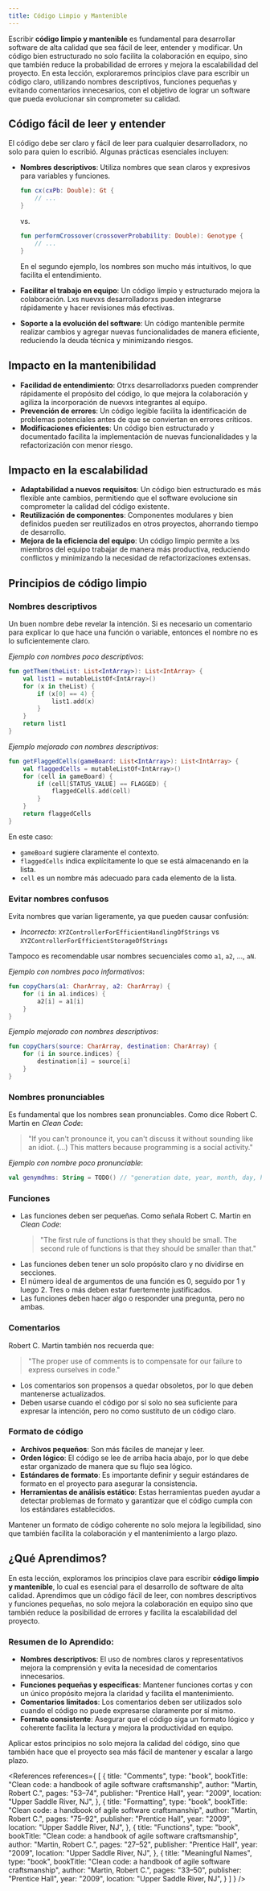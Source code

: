 ```yaml
---
title: Código Limpio y Mantenible
---
```


<ReadingTime />

Escribir **código limpio y mantenible** es fundamental para desarrollar software de alta calidad que sea fácil de leer, entender y modificar. Un código bien estructurado no solo facilita la colaboración en equipo, sino que también reduce la probabilidad de errores y mejora la escalabilidad del proyecto. En esta lección, exploraremos principios clave para escribir un código claro, utilizando nombres descriptivos, funciones pequeñas y evitando comentarios innecesarios, con el objetivo de lograr un software que pueda evolucionar sin comprometer su calidad.

## Código fácil de leer y entender

El código debe ser claro y fácil de leer para cualquier desarrolladorx, no solo para quien lo escribió. Algunas prácticas esenciales incluyen:

- **Nombres descriptivos**: Utiliza nombres que sean claros y expresivos para variables y funciones.

    ```kotlin
    fun cx(cxPb: Double): Gt {
        // ...
    }
    ```

    vs.

    ```kotlin
    fun performCrossover(crossoverProbability: Double): Genotype {
        // ...
    }
    ```

    En el segundo ejemplo, los nombres son mucho más intuitivos, lo que facilita el entendimiento.

- **Facilitar el trabajo en equipo**: Un código limpio y estructurado mejora la colaboración. Lxs nuevxs desarrolladorxs pueden integrarse rápidamente y hacer revisiones más efectivas.

- **Soporte a la evolución del software**: Un código mantenible permite realizar cambios y agregar nuevas funcionalidades de manera eficiente, reduciendo la deuda técnica y minimizando riesgos.

## Impacto en la mantenibilidad

- **Facilidad de entendimiento**: Otrxs desarrolladorxs pueden comprender rápidamente el propósito del código, lo que mejora la colaboración y agiliza la incorporación de nuevxs integrantes al equipo.
- **Prevención de errores**: Un código legible facilita la identificación de problemas potenciales antes de que se conviertan en errores críticos.
- **Modificaciones eficientes**: Un código bien estructurado y documentado facilita la implementación de nuevas funcionalidades y la refactorización con menor riesgo.

## Impacto en la escalabilidad

- **Adaptabilidad a nuevos requisitos**: Un código bien estructurado es más flexible ante cambios, permitiendo que el software evolucione sin comprometer la calidad del código existente.
- **Reutilización de componentes**: Componentes modulares y bien definidos pueden ser reutilizados en otros proyectos, ahorrando tiempo de desarrollo.
- **Mejora de la eficiencia del equipo**: Un código limpio permite a lxs miembros del equipo trabajar de manera más productiva, reduciendo conflictos y minimizando la necesidad de refactorizaciones extensas.

## Principios de código limpio

### Nombres descriptivos

Un buen nombre debe revelar la intención. Si es necesario un comentario para explicar lo que hace una función o variable, entonces el nombre no es lo suficientemente claro.

*Ejemplo con nombres poco descriptivos*:

```kotlin
fun getThem(theList: List<IntArray>): List<IntArray> {
    val list1 = mutableListOf<IntArray>()
    for (x in theList) {
        if (x[0] == 4) {
            list1.add(x)
        }
    }
    return list1
}
```

*Ejemplo mejorado con nombres descriptivos*:

```kotlin
fun getFlaggedCells(gameBoard: List<IntArray>): List<IntArray> {
    val flaggedCells = mutableListOf<IntArray>()
    for (cell in gameBoard) {
        if (cell[STATUS_VALUE] == FLAGGED) {
            flaggedCells.add(cell)
        }
    }
    return flaggedCells
}
```

En este caso:
- `gameBoard` sugiere claramente el contexto.
- `flaggedCells` indica explícitamente lo que se está almacenando en la lista.
- `cell` es un nombre más adecuado para cada elemento de la lista.

### Evitar nombres confusos

Evita nombres que varían ligeramente, ya que pueden causar confusión:

- *Incorrecto*: `XYZControllerForEfficientHandlingOfStrings` vs `XYZControllerForEfficientStorageOfStrings`

Tampoco es recomendable usar nombres secuenciales como `a1`, `a2`, ..., `aN`.

*Ejemplo con nombres poco informativos*:

```kotlin
fun copyChars(a1: CharArray, a2: CharArray) {
    for (i in a1.indices) {
        a2[i] = a1[i]
    }
}
```

*Ejemplo mejorado con nombres descriptivos*:

```kotlin
fun copyChars(source: CharArray, destination: CharArray) {
    for (i in source.indices) {
        destination[i] = source[i]
    }
}
```

### Nombres pronunciables

Es fundamental que los nombres sean pronunciables. Como dice Robert C. Martin en *Clean Code*:

> "If you can't pronounce it, you can't discuss it without sounding like an idiot. (...) This matters because programming is a social activity."

*Ejemplo con nombre poco pronunciable*:

```kotlin
val genymdhms: String = TODO() // "generation date, year, month, day, hour, minute, and second"
```

### Funciones

- Las funciones deben ser pequeñas. Como señala Robert C. Martin en *Clean Code*:
    > "The first rule of functions is that they should be small. The second rule of functions is that they should be smaller than that."
- Las funciones deben tener un solo propósito claro y no dividirse en secciones.
- El número ideal de argumentos de una función es 0, seguido por 1 y luego 2. Tres o más deben estar fuertemente justificados.
- Las funciones deben hacer algo o responder una pregunta, pero no ambas.

### Comentarios

Robert C. Martin también nos recuerda que:

> "The proper use of comments is to compensate for our failure to express ourselves in code."

- Los comentarios son propensos a quedar obsoletos, por lo que deben mantenerse actualizados.
- Deben usarse cuando el código por sí solo no sea suficiente para expresar la intención, pero no como sustituto de un código claro.

### Formato de código

- **Archivos pequeños**: Son más fáciles de manejar y leer.
- **Orden lógico**: El código se lee de arriba hacia abajo, por lo que debe estar organizado de manera que su flujo sea lógico.
- **Estándares de formato**: Es importante definir y seguir estándares de formato en el proyecto para asegurar la consistencia.
- **Herramientas de análisis estático**: Estas herramientas pueden ayudar a detectar problemas de formato y garantizar que el código cumpla con los estándares establecidos.

Mantener un formato de código coherente no solo mejora la legibilidad, sino que también facilita la colaboración y el mantenimiento a largo plazo.

## ¿Qué Aprendimos?

En esta lección, exploramos los principios clave para escribir **código limpio y mantenible**, lo cual es esencial para el desarrollo de software de alta calidad. Aprendimos que un código fácil de leer, con nombres descriptivos y funciones pequeñas, no solo mejora la colaboración en equipo sino que también reduce la posibilidad de errores y facilita la escalabilidad del proyecto.

### Resumen de lo Aprendido:

- **Nombres descriptivos**: El uso de nombres claros y representativos mejora la comprensión y evita la necesidad de comentarios innecesarios.
- **Funciones pequeñas y específicas**: Mantener funciones cortas y con un único propósito mejora la claridad y facilita el mantenimiento.
- **Comentarios limitados**: Los comentarios deben ser utilizados solo cuando el código no puede expresarse claramente por sí mismo.
- **Formato consistente**: Asegurar que el código siga un formato lógico y coherente facilita la lectura y mejora la productividad en equipo.

Aplicar estos principios no solo mejora la calidad del código, sino que también hace que el proyecto sea más fácil de mantener y escalar a largo plazo.

<References references={
    [
        {
            title: "Comments",
            type: "book",
            bookTitle: "Clean code: a handbook of agile software craftsmanship",
            author: "Martin, Robert C.",
            pages: "53–74",
            publisher: "Prentice Hall",
            year: "2009",
            location: "Upper Saddle River, NJ",
        },
        {
            title: "Formatting",
            type: "book",
            bookTitle: "Clean code: a handbook of agile software craftsmanship",
            author: "Martin, Robert C.",
            pages: "75–92",
            publisher: "Prentice Hall",
            year: "2009",
            location: "Upper Saddle River, NJ",
        },
        {
            title: "Functions",
            type: "book",
            bookTitle: "Clean code: a handbook of agile software craftsmanship",
            author: "Martin, Robert C.",
            pages: "27–52",
            publisher: "Prentice Hall",
            year: "2009",
            location: "Upper Saddle River, NJ",
        },
        {
            title: "Meaningful Names",
            type: "book",
            bookTitle: "Clean code: a handbook of agile software craftsmanship",
            author: "Martin, Robert C.",
            pages: "33–50",
            publisher: "Prentice Hall",
            year: "2009",
            location: "Upper Saddle River, NJ",
        }
    ]
} />
